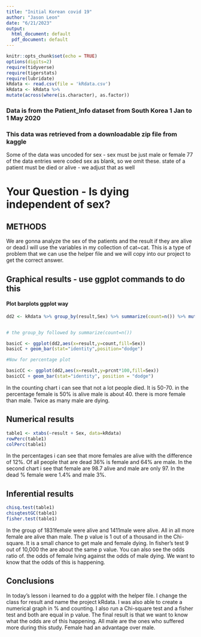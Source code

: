 ```yaml
---
title: "Initial Korean covid 19"
author: "Jason Leon"
date: "6/21/2023"
output:
  html_document: default
  pdf_document: default
---
```


```r
knitr::opts_chunk$set(echo = TRUE)
options(digits=2)
require(tidyverse)
require(tigerstats)
require(lubridate)
kRdata <- read.csv(file = 'kRdata.csv')
kRdata <- kRdata %>%
mutate(across(where(is.character), as.factor))

```
### Data is from the Patient_Info dataset from South Korea 1 Jan to 1 May 2020
### This data was retrieved from a downloadable zip file from kaggle

Some of the data was uncoded for sex - sex must be just male or female
77 of the data entries were coded sex  as blank, so we omit these.
state of a patient must be died or alive - we adjust that as well   
  
  
  
# Your Question - Is dying independent of sex?

## METHODS

We are gonna analyze the sex of the patients and the result if they are alive or dead.I will use the variables in my collection of cat~cat. This is a type of problem that we can use the helper file and we will copy into our project to get the correct answer.



## Graphical results - use ggplot commands to do this  


#### Plot barplots ggplot way

```r
dd2 <- kRdata %>% group_by(result,Sex) %>% summarize(count=n()) %>% mutate(prcnt=count/sum(count))


# the group_by followed by summarize(count=n())

basicC <- ggplot(dd2,aes(x=result,y=count,fill=Sex))
basicC + geom_bar(stat="identity",position="dodge")

#Now for percentage plot

basicCC <- ggplot(dd2,aes(x=result,y=prcnt*100,fill=Sex)) 
basicCC + geom_bar(stat="identity", position = "dodge")
```
  
In the counting chart i can see that not a lot people died. It is 50-70. in the percentage female is 50% is alive male is about 40. there is more female than male. Twice as many male are dying.


  
## Numerical results
```r
table1 <- xtabs(~result + Sex, data=kRdata)
rowPerc(table1)
colPerc(table1)
```

In the percentages i can see that more females are alive with the difference of 12%. Of all people that are dead 36% is female and 64% are male. In the second chart i see that female are 98.7 alive and male are only 97. In the dead % female were 1.4% and male 3%.


## Inferential results 

```r
chisq.test(table1)
chisqtestGC(table1)
fisher.test(table1)
```

In the group of 1831female were alive and 1411male were alive. All in all more female are alive than male. The p value is 1 out of a thousand in the Chi-square. It is a small chance to get male and female dying. In fisher's test 9 out of 10,000 the are about the same p value. You can also see the odds ratio of. the odds of female lving against the odds of male dying. We want to know that the odds of this is happening.


## Conclusions
In today's lesson i learned to do a ggplot with the helper file. I change the class for result and name the project kRdata. I was also able to create a numerical graph in % and counting. I also run a Chi-square test and a fisher test and both are equal in p value. The final result is that we want to know what the odds are of this happening. All male are the ones who suffered more during this study. Female had an advantage over male.
